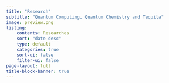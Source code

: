 ```yaml
---
title: "Research"
subtitle: "Quantum Computing, Quantum Chemistry and Tequila"
image: preview.png
listing:
    contents: Researches
    sort: "date desc"
    type: default
    categories: true
    sort-ui: false
    filter-ui: false
page-layout: full
title-block-banner: true
---
```

    

